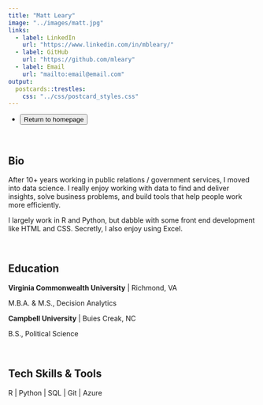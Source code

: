 ```yaml
---
title: "Matt Leary"
image: "../images/matt.jpg"
links:
  - label: LinkedIn
    url: "https://www.linkedin.com/in/mbleary/"
  - label: GitHub
    url: "https://github.com/mleary"
  - label: Email
    url: "mailto:email@email.com"
output:
  postcards::trestles:
    css: "../css/postcard_styles.css"
---
```


<div id="icon-list">
  <ul class="list-inline">
    <li class="list-inline-item">
      <a href="../index.html">
        <button type="button" class="btn btn-outline-dark mb-2">
          Return to homepage
        </button>
      </a>
    </li>
  </ul>
</div> 

</br>



## Bio

After 10+ years working in public relations / government services, I moved into 
data science. I really enjoy working with data to find and deliver insights, 
solve business problems, and build tools that help people work more efficiently. 

I largely work in R and Python, but dabble with some front end development like
HTML and CSS. Secretly, I also enjoy using Excel. 

</br>

## Education

**Virginia Commonwealth University** | Richmond, VA

M.B.A.  &  M.S., Decision Analytics  


**Campbell University** | Buies Creak, NC

B.S., Political Science

</br>

## Tech Skills & Tools

R | Python | SQL | Git | Azure 